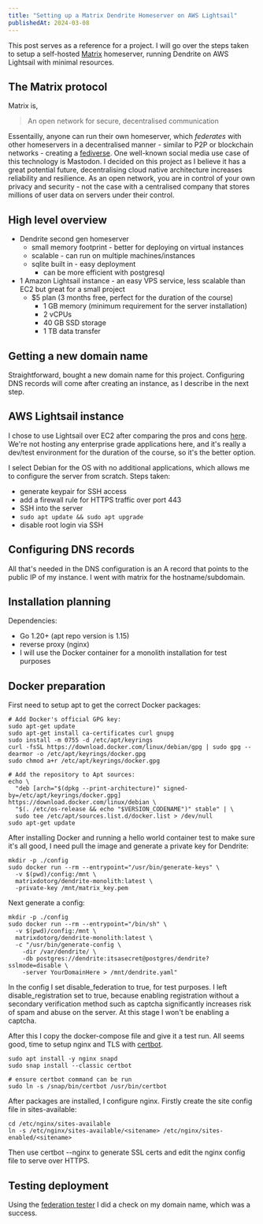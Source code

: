 ```yaml
---
title: "Setting up a Matrix Dendrite Homeserver on AWS Lightsail"
publishedAt: 2024-03-08
---
```


This post serves as a reference for a project. I will go over the steps taken to setup a self-hosted [Matrix](https://matrix.org/) homeserver, running Dendrite on AWS Lightsail with minimal resources.

## The Matrix protocol

Matrix is,

> An open network for secure, decentralised communication

Essentailly, anyone can run their own homeserver, which *federates* with other homeservers in a decentralised manner - similar to P2P or blockchain networks - creating a [fediverse](https://www.theverge.com/24063290/fediverse-explained-activitypub-social-media-open-protocol). One well-known social media use case of this technology is Mastodon. I decided on this project as I believe it has a great potential future, decentralising cloud native architecture increases reliability and resilience. As an open network, you are in control of your own privacy and security - not the case with a centralised company that stores millions of user data on servers under their control.

## High level overview

- Dendrite second gen homeserver
	- small memory footprint - better for deploying on virtual instances
	- scalable - can run on multiple machines/instances
	- sqlite built in - easy deployment
		- can be more efficient with postgresql
- 1 Amazon Lightsail instance - an easy VPS service, less scalable than EC2 but great for a small project
	- $5 plan (3 months free, perfect for the duration of the course)
		- 1 GB memory (minimum requirement for the server installation)
		- 2 vCPUs
		- 40 GB SSD storage
		- 1 TB data transfer

## Getting a new domain name

Straightforward, bought a new domain name for this project. Configuring DNS records will come after creating an instance, as I describe in the next step.

## AWS Lightsail instance

I chose to use Lightsail over EC2 after comparing the pros and cons [here](https://aws.amazon.com/free/compute/lightsail-vs-ec2/). We're not hosting any enterprise grade applications here, and it's really a dev/test environment for the duration of the course, so it's the better option.

I select Debian for the OS with no additional applications, which allows me to configure the server from scratch. Steps taken:

- generate keypair for SSH access
- add a firewall rule for HTTPS traffic over port 443
- SSH into the server
- `sudo apt update && sudo apt upgrade`
- disable root login via SSH

## Configuring DNS records

All that's needed in the DNS configuration is an A record that points to the public IP of my instance. I went with matrix for the hostname/subdomain.

## Installation planning

Dependencies:

- Go 1.20+ (apt repo version is 1.15)
- reverse proxy (nginx)
- I will use the Docker container for a monolith installation for test purposes

## Docker preparation

First need to setup apt to get the correct Docker packages:

```
# Add Docker's official GPG key:
sudo apt-get update
sudo apt-get install ca-certificates curl gnupg
sudo install -m 0755 -d /etc/apt/keyrings
curl -fsSL https://download.docker.com/linux/debian/gpg | sudo gpg --dearmor -o /etc/apt/keyrings/docker.gpg
sudo chmod a+r /etc/apt/keyrings/docker.gpg

# Add the repository to Apt sources:
echo \
  "deb [arch="$(dpkg --print-architecture)" signed-by=/etc/apt/keyrings/docker.gpg] https://download.docker.com/linux/debian \
  "$(. /etc/os-release && echo "$VERSION_CODENAME")" stable" | \
  sudo tee /etc/apt/sources.list.d/docker.list > /dev/null
sudo apt-get update
```

After installing Docker and running a hello world container test to make sure it's all good, I need pull the image and generate a private key for Dendrite:

```
mkdir -p ./config
sudo docker run --rm --entrypoint="/usr/bin/generate-keys" \
  -v $(pwd)/config:/mnt \
  matrixdotorg/dendrite-monolith:latest \
  -private-key /mnt/matrix_key.pem

```

Next generate a config:

```
mkdir -p ./config
sudo docker run --rm --entrypoint="/bin/sh" \
  -v $(pwd)/config:/mnt \
  matrixdotorg/dendrite-monolith:latest \
  -c "/usr/bin/generate-config \
    -dir /var/dendrite/ \
    -db postgres://dendrite:itsasecret@postgres/dendrite?sslmode=disable \
    -server YourDomainHere > /mnt/dendrite.yaml"

```

In the config I set disable_federation to true, for test purposes. I left disable_registration set to true, because enabling registration without a secondary verification method such as captcha significantly increases risk of spam and abuse on the server. At this stage I won't be enabling a captcha.

After this I copy the docker-compose file and give it a test run. All seems good, time to setup nginx and TLS with [certbot](https://certbot.eff.org/).

```
sudo apt install -y nginx snapd
sudo snap install --classic certbot

# ensure certbot command can be run
sudo ln -s /snap/bin/certbot /usr/bin/certbot
```

After packages are installed, I configure nginx. Firstly create the site config file in sites-available:

```
cd /etc/nginx/sites-available
ln -s /etc/nginx/sites-available/<sitename> /etc/nginx/sites-enabled/<sitename>
```

Then use certbot --nginx to generate SSL certs and edit the nginx config file to serve over HTTPS.

## Testing deployment

Using the [federation tester](https://federationtester.matrix.org) I did a check on my domain name, which was a success.